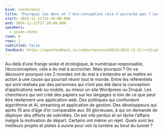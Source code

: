 ```yaml
---
kind: conference
title: "Pourquoi les devs et l'éco-conception cela n'accroche pas ? Les devs sont-ils climato-sceptiques ?"
start: 2024-11-21T16:30:00.000
end: 2024-11-21T17:20:00.000
speakers:
  - youen-chene
room: A
rows: 1
subtitled: false
feedback: https://openfeedback.io/codeursenseine2024/2024-11-21/rxUjvpkdAOWMTgtytCC4
---
```


Au-delà d’une frange woke et écologique, le numérique responsable, l’écoconception, cela a du mal à accrocher. Mais pourquoi ? On va découvrir pourquoi ces 2 mondes ont du mal à s’entendre et se mettre en action à une cause qui pourrait réunir tout le monde. Entre les référentiels qui sont réalisés par des personnes qui n’ont pas été dans la conception d’applications web ou mobile, au mieux un site Wordpress ou Drupal. Les chercheurs qui ont créé des papiers sur les langages si loin de ce que peut être réellement une application web. Des politiques qui confondent algorithmie et AI, streaming et application de gestion. Des développeurs qui après 15 ans d’âge d’or comparable aux 30 glorieuses, à qui on demande de déployer des efforts de sobriétés. On est vite perdus et on lâche l’affaire malgré la motivation de départ. Certains ont même un rejet. Quels sont les meilleurs projets et pistes à suivre pour voir la lumière au bout du tunnel ?
